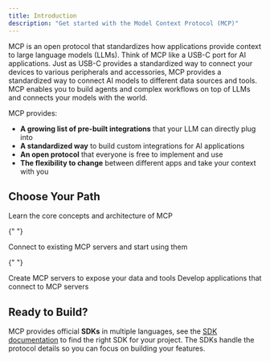 ```yaml
---
title: Introduction
description: "Get started with the Model Context Protocol (MCP)"
---
```


MCP is an open protocol that standardizes how applications provide context to large language models (LLMs). Think of MCP like a USB-C port for AI applications. Just as USB-C provides a standardized way to connect your devices to various peripherals and accessories, MCP provides a standardized way to connect AI models to different data sources and tools. MCP enables you to build agents and complex workflows on top of LLMs and connects your models with the world.

MCP provides:

- **A growing list of pre-built integrations** that your LLM can directly plug into
- **A standardized way** to build custom integrations for AI applications
- **An open protocol** that everyone is free to implement and use
- **The flexibility to change** between different apps and take your context with you

## Choose Your Path

<CardGroup cols={2}>
  <Card title="Understand Concepts" icon="book" href="/docs/learn/architecture">
    Learn the core concepts and architecture of MCP
  </Card>

{" "}

<Card title="Use MCP" icon="plug" href="/docs/tutorials/use-remote-mcp-server">
  Connect to existing MCP servers and start using them
</Card>

{" "}

<Card title="Build Servers" icon="server" href="/quickstart/server">
  Create MCP servers to expose your data and tools
</Card>

  <Card title="Build Clients" icon="computer" href="/quickstart/client">
    Develop applications that connect to MCP servers
  </Card>
</CardGroup>

## Ready to Build?

MCP provides official **SDKs** in multiple languages, see the [SDK documentation](/docs/sdk) to find the right SDK for your project. The SDKs handle the protocol details so you can focus on building your features.
